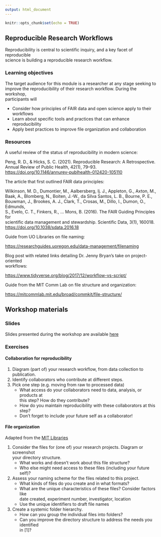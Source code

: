 ```yaml
---
output: html_document
---
```


```r
knitr::opts_chunk$set(echo = TRUE)
```

## Reproducible Research Workflows

Reproducibility is central to scientific inquiry, and a key facet of reproducible  
science is building a reproducible research workflow. 

### Learning objectives

The target audience for this module is a researcher at any stage seeking to  
improve the reproducibility of their research workflow. During the workshop,  
participants will 

- Consider how principles of FAIR data and open science apply to their workflows  
- Learn about specific tools and practices that can enhance reproducibility
- Apply best practices to improve file organization and collaboration

### Resources

<p class="text-success">
A useful review of the status of reproducibility in modern science:</p>  
  Peng, R. D., & Hicks, S. C. (2021). Reproducible Research: A Retrospective.  
  Annual Review of Public Health, 42(1), 79–93.  
  <https://doi.org/10.1146/annurev-publhealth-012420-105110>  

<p class="text-success">
The article that first outlined FAIR data principles:</p>  
Wilkinson, M. D., Dumontier, M., Aalbersberg, Ij. J., Appleton, G., Axton, M.,  
Baak, A., Blomberg, N., Boiten, J.-W., da Silva Santos, L. B., Bourne, P. E.,  
Bouwman, J., Brookes, A. J., Clark, T., Crosas, M., Dillo, I., Dumon, O., Edmunds,  
S., Evelo, C. T., Finkers, R., … Mons, B. (2016). The FAIR Guiding Principles for  
scientific data management and stewardship. Scientific Data, 3(1), 160018.  
<https://doi.org/10.1038/sdata.2016.18>  

<p class="text-success">
Guide from UO Libraries on file naming: </p>
<https://researchguides.uoregon.edu/data-management/filenaming>

<p class="text-success">
Blog post with related links detailing Dr. Jenny Bryan's take on project-oriented  
workflows: </p>
<https://www.tidyverse.org/blog/2017/12/workflow-vs-script/>

<p class="text-success">
Guide from the MIT Comm Lab on file structure and organization: </p>
<https://mitcommlab.mit.edu/broad/commkit/file-structure/>

## Workshop materials 

### Slides

Slides presented during the workshop are available [here][]

[here]: (https://github.com/lillian-aoki/workshop_website/blob/master/slides/01_research_workflow.pdf)

### Exercises

#### Collaboration for reproducibility

1. Diagram (part of) your research workflow, from data collection to publication.  
2. Identify collaborators who contribute at different steps.  
3. Pick one step (e.g. moving from raw to processed data)
    - What access do your collaborators need to data, analysis, or products at  
    this step? How do they contribute?
    - How do you maintain reproducibility with these collaborators at this step?  
    - Don't forget to include your future self as a collaborator!

#### File organization

Adapted from the [MIT Libraries][]

[MIT Libraries]: https://www.dropbox.com/s/xx26a1onsu1qdpc/Worksheet_fileOrg.docx?dl=0

1. Consider the files for (one of) your research projects. Diagram or screenshot  
your directory structure.
    - What works and doesn't work about this file structure?
    - Who else might need access to these files (including your future self)?
2. Assess your naming scheme for the files related to this project.
    - What kinds of files do you create and in what formats?
    - What are the unique characteristics of these files? Consider factors like   
    date created, experiment number, investigator, location
    - Use the unique identifiers to draft file names
3. Create a systemic folder hierarchy.
    - How can you group the individual files into folders?
    - Can you improve the directory structure to address the needs you identified  
    in [1]?

